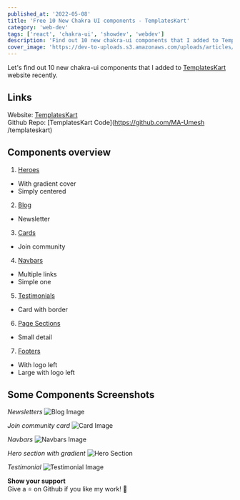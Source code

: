 ```yaml
---
published_at: '2022-05-08'
title: 'Free 10 New Chakra UI components - TemplatesKart'
category: 'web-dev'
tags: ['react', 'chakra-ui', 'showdev', 'webdev']
description: 'Find out 10 new chakra-ui components that I added to TemplatesKart website.'
cover_image: 'https://dev-to-uploads.s3.amazonaws.com/uploads/articles/clkhzzs2tmx6cdr65fex.png'
---
```


Let's find out 10 new chakra-ui components that I added to [TemplatesKart](https://templateskart.com) website recently.

## Links

Website: [TemplatesKart](https://templateskart.com) <br />
Github Repo: [TemplatesKart Code](https://github.com/MA-Umesh /templateskart) <br />

## Components overview

1. [Heroes](https://templateskart.com/components/heroes)

- With gradient cover
- Simply centered

2. [Blog](https://templateskart.com/components/blog)

- Newsletter

3. [Cards](https://templateskart.com/components/cards)

- Join community

4. [Navbars](https://templateskart.com/components/navbars)

- Multiple links
- Simple one

5. [Testimonials](https://templateskart.com/components/testimonials)

- Card with border

6. [Page Sections](https://templateskart.com/components/page-sections)

- Small detail

7. [Footers](https://templateskart.com/components/footers)

- With logo left
- Large with logo left

## Some Components Screenshots

_Newsletters_
![Blog Image](https://dev-to-uploads.s3.amazonaws.com/uploads/articles/h79ickvo5ln227ccn43w.png)

_Join community card_
![Card Image](https://dev-to-uploads.s3.amazonaws.com/uploads/articles/66gr7duwoyq3uph0hi2k.png)

_Navbars_
![Navbars Image](https://dev-to-uploads.s3.amazonaws.com/uploads/articles/oiw6h1pbb0shnxo0zcwl.png)

_Hero section with gradient_
![Hero Section](https://dev-to-uploads.s3.amazonaws.com/uploads/articles/hxtmpxtk56cn58m75u1v.png)

_Testimonial_
![Testimonial Image](https://dev-to-uploads.s3.amazonaws.com/uploads/articles/qdllbpi2utlavhqji12t.png)<br />

**Show your support** <br />
Give a ⭐️ on Github if you like my work! 🙏
